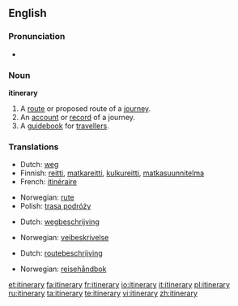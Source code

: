==English==


===Pronunciation===
*{{audio|en-us-itinerary.ogg|Audio (US)}}



===Noun===
'''itinerary'''
# A [[route]] or proposed route of a [[journey]]. 
# An [[account]] or [[record]] of a journey.
# A [[guidebook]] for [[traveller]]s.

===Translations===
{{trans-top|A route or proposed route of a journey}}
*Dutch: [[weg]] {{m}}
*Finnish: [[reitti]], [[matkareitti]], [[kulkureitti]], [[matkasuunnitelma]]
*French: [[itinéraire]] {{m}}
{{trans-mid}}
*Norwegian: [[rute]] {{m}}
*Polish: [[trasa podróży]] {{f}}
{{trans-bottom}}

{{trans-top|An account or record of a journey}}
*Dutch: [[wegbeschrijving]] {{f}}
{{trans-mid}}
*Norwegian: [[veibeskrivelse]] {{m}}
{{trans-bottom}}

{{trans-top|A guidebook for travellers}}
*Dutch: [[routebeschrijving]] {{f}}
{{trans-mid}}
*Norwegian: [[reisehåndbok]] {{f}}
{{trans-bottom}}

[[et:itinerary]]
[[fa:itinerary]]
[[fr:itinerary]]
[[io:itinerary]]
[[it:itinerary]]
[[pl:itinerary]]
[[ru:itinerary]]
[[ta:itinerary]]
[[te:itinerary]]
[[vi:itinerary]]
[[zh:itinerary]]